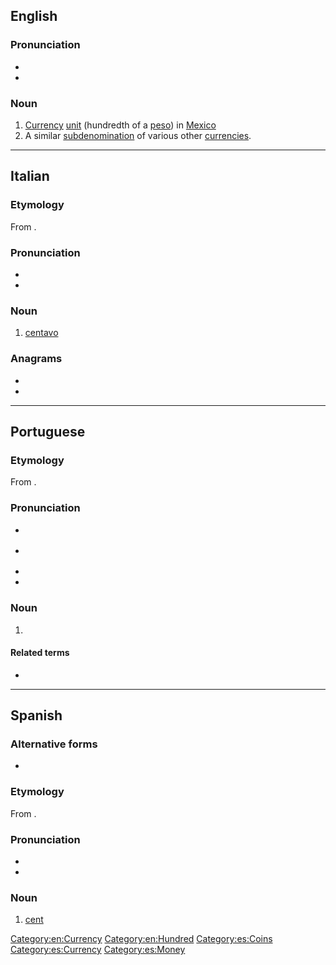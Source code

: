 ==English==
{{wikipedia}}

===Pronunciation===
* {{IPA|en|/sɛnˈtɑːvoʊ/}}
* {{audio|en|En-ca-centavo.oga|Audio (US)}}

===Noun===
{{en-noun}}

# [[currency|Currency]] [[unit]] (hundredth of a [[peso]]) in [[Mexico]]
# A similar [[subdenomination]] of various other [[currencies]].

[[Category:en:Currency]]
[[Category:en:Hundred]]

----

==Italian==

===Etymology===
From {{affix|it|cento|-avo|gloss1=hundred}}.

===Pronunciation===
* {{it-IPA}}
* {{hyph|it|cen|ta|vo}}

===Noun===
{{it-noun|m}}

# [[#English|centavo]]

===Anagrams===
* {{l|it|covante}}
* {{l|it|vocante}}

----

==Portuguese==

===Etymology===
From {{affix|pt|cento|-avo|gloss1=hundred}}.

===Pronunciation===
* {{a|Portugal|Brazil}} {{IPA|pt|/sẽ.ˈta.vu/}}
* {{a|South Brazil}} {{IPA|pt|/sẽ.ˈta.vo/}}
* {{rhymes|pt|avu}}
* {{hyph|pt|cen|ta|vo}}

===Noun===
{{pt-noun|m|s}}

# {{l|en|cent}} {{gloss|a hundredth of several monetary units, including the Brazilian [[real]], the Portuguese [[escudo]], and the Mozambican [[metical]]}}

====Related terms====
* {{l|pt|cêntimo}}

{{topics|pt|Money}}

----

==Spanish==

===Alternative forms===
* {{l|es|ctvo.}}

===Etymology===
From {{affix|es|ciento|-avo|gloss1=hundred}}.

===Pronunciation===
* {{es-IPA}}
* {{hyph|es|cen|ta|vo}}

===Noun===
{{es-noun|m}}

# [[cent]] {{gloss|subunit of currency in US and other countries}}
#: {{syn|es|centimo}}

[[Category:es:Coins]]
[[Category:es:Currency]]
[[Category:es:Money]]